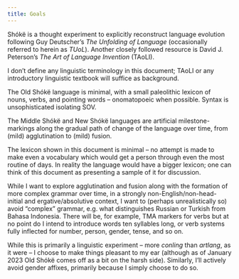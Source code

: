 ```yaml
---
title: Goals
---
```


Shókë is a thought experiment to explicitly reconstruct language evolution following Guy Deutscher's
_The Unfolding of Language_ (occasionally referred to herein as _TUoL_). Another closely followed
resource is David J. Peterson's _The Art of Language Invention_ (TAoLI).

I don't define any linguistic terminology in this document; TAoLI or any introductory linguistic
textbook will suffice as background.

The Old Shókë language is minimal, with a small paleolithic lexicon of nouns, verbs, and pointing
words -- onomatopoeic when possible.  Syntax is unsophisticated isolating SOV.

The Middle Shókë and New Shókë languages are artificial milestone-markings along the gradual path of
change of the language over time, from (mild) agglutination to (mild) fusion.

The lexicon shown in this document is minimal -- no attempt is made to make even a vocabulary which
would get a person through even the most routine of days. In reality the language would have a bigger
lexicon; one can think of this document as presenting a sample of it for discussion.

While I want to explore agglutination and fusion along with the formation of more complex grammar
over time, in a strongly non-English/non-head-initial and ergative/absolutive context, I want to
(perhaps unrealistically so) avoid "complex" grammar, e.g. what distinguishes Russian or Turkish
from Bahasa Indonesia.  There will be, for example, TMA markers for verbs but at no point do I
intend to introduce words ten syllables long, or verb systems fully inflected for number, person,
gender, tense, and so on.

While this is primarily a linguistic experiment -- more _conling_ than _artlang_, as it were -- I
choose to make things pleasant to my ear (although as of January 2023 Old Shókë comes off as a bit
on the harsh side). Similarly, I'll actively avoid gender affixes, primarily because I simply choose
to do so.
